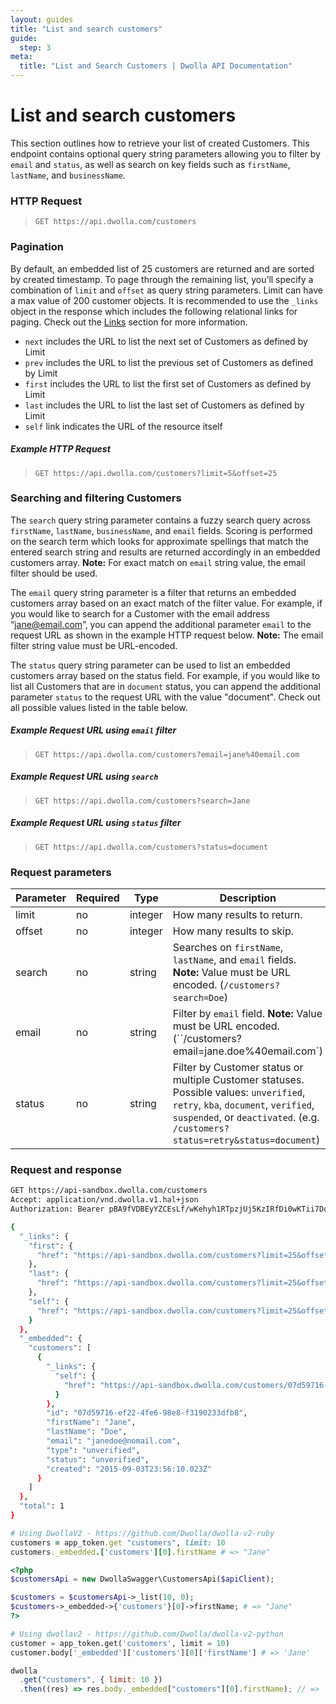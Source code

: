 ```yaml
---
layout: guides
title: "List and search customers"
guide:
  step: 3
meta:
  title: "List and Search Customers | Dwolla API Documentation"
---
```


# List and search customers

This section outlines how to retrieve your list of created Customers. This endpoint contains optional query string parameters allowing you to filter by `email` and `status`, as well as search on key fields such as `firstName`, `lastName`, and `businessName`.

### HTTP Request

> `GET https://api.dwolla.com/customers`

### Pagination

By default, an embedded list of 25 customers are returned and are sorted by created timestamp. To page through the remaining list, you’ll specify a combination of `limit` and `offset` as query string parameters. Limit can have a max value of 200 customer objects. It is recommended to use the `_links` object in the response which includes the following relational links for paging. Check out the [Links](#links) section for more information.

- `next` includes the URL to list the next set of Customers as defined by Limit
- `prev` includes the URL to list the previous set of Customers as defined by Limit
- `first` includes the URL to list the first set of Customers as defined by Limit
- `last` includes the URL to list the last set of Customers as defined by Limit
- `self` link indicates the URL of the resource itself

##### Example HTTP Request

> `GET https://api.dwolla.com/customers?limit=5&offset=25`

### Searching and filtering Customers

The `search` query string parameter contains a fuzzy search query across `firstName`, `lastName`, `businessName`, and `email` fields. Scoring is performed on the search term which looks for approximate spellings that match the entered search string and results are returned accordingly in an embedded customers array. **Note:** For exact match on `email` string value, the email filter should be used.

The `email` query string parameter is a filter that returns an embedded customers array based on an exact match of the filter value. For example, if you would like to search for a Customer with the email address “jane@email.com”, you can append the additional parameter `email` to the request URL as shown in the example HTTP request below. **Note:** The email filter string value must be URL-encoded.

The `status` query string parameter can be used to list an embedded customers array based on the status field. For example, if you would like to list all Customers that are in `document` status, you can append the additional parameter `status` to the request URL with the value "document". Check out all possible values listed in the table below.

##### Example Request URL using `email` filter

> `GET https://api.dwolla.com/customers?email=jane%40email.com`

##### Example Request URL using `search`

> `GET https://api.dwolla.com/customers?search=Jane`

##### Example Request URL using `status` filter

> `GET https://api.dwolla.com/customers?status=document`

### Request parameters

| Parameter | Required | Type    | Description                                                                                                                                                                                                     |
| --------- | -------- | ------- | --------------------------------------------------------------------------------------------------------------------------------------------------------------------------------------------------------------- |
| limit     | no       | integer | How many results to return.                                                                                                                                                                                     |
| offset    | no       | integer | How many results to skip.                                                                                                                                                                                       |
| search    | no       | string  | Searches on `firstName`, `lastName`, and `email` fields. <strong>Note:</strong> Value must be URL encoded. (`/customers?search=Doe`)                                                                            |
| email     | no       | string  | Filter by `email` field. <strong>Note:</strong> Value must be URL encoded. (``/customers?email=jane.doe%40email.com`)                                                                                           |
| status    | no       | string  | Filter by Customer status or multiple Customer statuses. Possible values: `unverified`, `retry`, `kba`, `document`, `verified`, `suspended`, or `deactivated`. (e.g. `/customers?status=retry&status=document`) |

### Request and response

```bash
GET https://api-sandbox.dwolla.com/customers
Accept: application/vnd.dwolla.v1.hal+json
Authorization: Bearer pBA9fVDBEyYZCEsLf/wKehyh1RTpzjUj5KzIRfDi0wKTii7DqY

{
  "_links": {
    "first": {
      "href": "https://api-sandbox.dwolla.com/customers?limit=25&offset=0"
    },
    "last": {
      "href": "https://api-sandbox.dwolla.com/customers?limit=25&offset=0"
    },
    "self": {
      "href": "https://api-sandbox.dwolla.com/customers?limit=25&offset=0"
    }
  },
  "_embedded": {
    "customers": [
      {
        "_links": {
          "self": {
            "href": "https://api-sandbox.dwolla.com/customers/07d59716-ef22-4fe6-98e8-f3190233dfb8"
          }
        },
        "id": "07d59716-ef22-4fe6-98e8-f3190233dfb8",
        "firstName": "Jane",
        "lastName": "Doe",
        "email": "janedoe@nomail.com",
        "type": "unverified",
        "status": "unverified",
        "created": "2015-09-03T23:56:10.023Z"
      }
    ]
  },
  "total": 1
}
```

```ruby
# Using DwollaV2 - https://github.com/Dwolla/dwolla-v2-ruby
customers = app_token.get "customers", limit: 10
customers._embedded.['customers'][0].firstName # => "Jane"
```

```php
<?php
$customersApi = new DwollaSwagger\CustomersApi($apiClient);

$customers = $customersApi->_list(10, 0);
$customers->_embedded->{'customers'}[0]->firstName; # => "Jane"
?>
```

```python
# Using dwollav2 - https://github.com/Dwolla/dwolla-v2-python
customer = app_token.get('customers', limit = 10)
customer.body['_embedded']['customers'][0]['firstName'] # => 'Jane'
```

```javascript
dwolla
  .get("customers", { limit: 10 })
  .then((res) => res.body._embedded["customers"][0].firstName); // => 'Jane'
```
